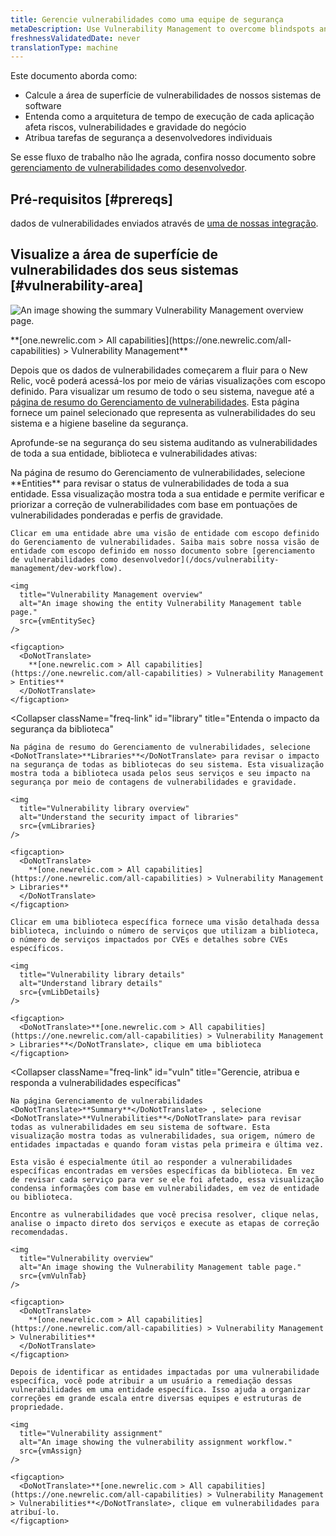 ```yaml
---
title: Gerencie vulnerabilidades como uma equipe de segurança
metaDescription: Use Vulnerability Management to overcome blindspots and assign remediation to developers as a security team.
freshnessValidatedDate: never
translationType: machine
---
```








Este documento aborda como:

* Calcule a área de superfície de vulnerabilidades de nossos sistemas de software
* Entenda como a arquitetura de tempo de execução de cada aplicação afeta riscos, vulnerabilidades e gravidade do negócio
* Atribua tarefas de segurança a desenvolvedores individuais

Se esse fluxo de trabalho não lhe agrada, confira nosso documento sobre [gerenciamento de vulnerabilidades como desenvolvedor](/docs/vulnerability-management/dev-workflow).

## Pré-requisitos [#prereqs]

dados de vulnerabilidades enviados através de [uma de nossas integração](/docs/vulnerability-management/integrations/overview).

## Visualize a área de superfície de vulnerabilidades dos seus sistemas [#vulnerability-area]

<img
  title="Vulnerability Management overview"
  alt="An image showing the summary Vulnerability Management overview page."
  src={vmOverview}
/>

<figcaption>
  <DoNotTranslate>
    **[one.newrelic.com > All capabilities](https://one.newrelic.com/all-capabilities) > Vulnerability Management**
  </DoNotTranslate>
</figcaption>

Depois que os dados de vulnerabilidades começarem a fluir para o New Relic, você poderá acessá-los por meio de várias visualizações com escopo definido. Para visualizar um resumo de todo o seu sistema, navegue até a [página de resumo do Gerenciamento de vulnerabilidades](https://one.newrelic.com/vulnerability-management). Esta página fornece um painel selecionado que representa as vulnerabilidades do seu sistema e a higiene baseline da segurança.

Aprofunde-se na segurança do seu sistema auditando as vulnerabilidades de toda a sua entidade, biblioteca e vulnerabilidades ativas:

<CollapserGroup>
  <Collapser
    className="freq-link"
    id="entity"
    title="Gerencie vulnerabilidades para toda a sua entidade"
  >
    Na página de resumo do Gerenciamento de vulnerabilidades, selecione <DoNotTranslate>**Entities**</DoNotTranslate> para revisar o status de vulnerabilidades de toda a sua entidade. Essa visualização mostra toda a sua entidade e permite verificar e priorizar a correção de vulnerabilidades com base em pontuações de vulnerabilidades ponderadas e perfis de gravidade.

    Clicar em uma entidade abre uma visão de entidade com escopo definido do Gerenciamento de vulnerabilidades. Saiba mais sobre nossa visão de entidade com escopo definido em nosso documento sobre [gerenciamento de vulnerabilidades como desenvolvedor](/docs/vulnerability-management/dev-workflow).

    <img
      title="Vulnerability Management overview"
      alt="An image showing the entity Vulnerability Management table page."
      src={vmEntitySec}
    />

    <figcaption>
      <DoNotTranslate>
        **[one.newrelic.com > All capabilities](https://one.newrelic.com/all-capabilities) > Vulnerability Management > Entities**
      </DoNotTranslate>
    </figcaption>
  </Collapser>

  <Collapser
    className="freq-link"
    id="library"
    title="Entenda o impacto da segurança da biblioteca"
  >
    Na página de resumo do Gerenciamento de vulnerabilidades, selecione <DoNotTranslate>**Libraries**</DoNotTranslate> para revisar o impacto na segurança de todas as bibliotecas do seu sistema. Esta visualização mostra toda a biblioteca usada pelos seus serviços e seu impacto na segurança por meio de contagens de vulnerabilidades e gravidade.

    <img
      title="Vulnerability library overview"
      alt="Understand the security impact of libraries"
      src={vmLibraries}
    />

    <figcaption>
      <DoNotTranslate>
        **[one.newrelic.com > All capabilities](https://one.newrelic.com/all-capabilities) > Vulnerability Management > Libraries**
      </DoNotTranslate>
    </figcaption>

    Clicar em uma biblioteca específica fornece uma visão detalhada dessa biblioteca, incluindo o número de serviços que utilizam a biblioteca, o número de serviços impactados por CVEs e detalhes sobre CVEs específicos.

    <img
      title="Vulnerability library details"
      alt="Understand library details"
      src={vmLibDetails}
    />

    <figcaption>
      <DoNotTranslate>**[one.newrelic.com > All capabilities](https://one.newrelic.com/all-capabilities) > Vulnerability Management > Libraries**</DoNotTranslate>, clique em uma biblioteca
    </figcaption>
  </Collapser>

  <Collapser
    className="freq-link"
    id="vuln"
    title="Gerencie, atribua e responda a vulnerabilidades específicas"
  >
    Na página Gerenciamento de vulnerabilidades <DoNotTranslate>**Summary**</DoNotTranslate> , selecione <DoNotTranslate>**Vulnerabilities**</DoNotTranslate> para revisar todas as vulnerabilidades em seu sistema de software. Esta visualização mostra todas as vulnerabilidades, sua origem, número de entidades impactadas e quando foram vistas pela primeira e última vez.

    Esta visão é especialmente útil ao responder a vulnerabilidades específicas encontradas em versões específicas da biblioteca. Em vez de revisar cada serviço para ver se ele foi afetado, essa visualização condensa informações com base em vulnerabilidades, em vez de entidade ou biblioteca.

    Encontre as vulnerabilidades que você precisa resolver, clique nelas, analise o impacto direto dos serviços e execute as etapas de correção recomendadas.

    <img
      title="Vulnerability overview"
      alt="An image showing the Vulnerability Management table page."
      src={vmVulnTab}
    />

    <figcaption>
      <DoNotTranslate>
        **[one.newrelic.com > All capabilities](https://one.newrelic.com/all-capabilities) > Vulnerability Management > Vulnerabilities**
      </DoNotTranslate>
    </figcaption>

    Depois de identificar as entidades impactadas por uma vulnerabilidade específica, você pode atribuir a um usuário a remediação dessas vulnerabilidades em uma entidade específica. Isso ajuda a organizar correções em grande escala entre diversas equipes e estruturas de propriedade.

    <img
      title="Vulnerability assignment"
      alt="An image showing the vulnerability assignment workflow."
      src={vmAssign}
    />

    <figcaption>
      <DoNotTranslate>**[one.newrelic.com > All capabilities](https://one.newrelic.com/all-capabilities) > Vulnerability Management > Vulnerabilities**</DoNotTranslate>, clique em vulnerabilidades para atribuí-lo.
    </figcaption>
  </Collapser>
</CollapserGroup>